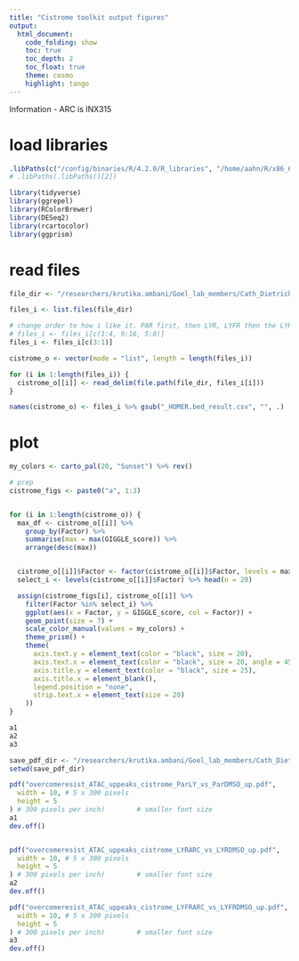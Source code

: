 ```yaml
---
title: "Cistrome toolkit output figures"
output:
  html_document:
    code_folding: show
    toc: true
    toc_depth: 2
    toc_float: true
    theme: cosmo
    highlight: tango
---
```


Information 
- ARC is INX315

# load libraries

```r
.libPaths(c("/config/binaries/R/4.2.0/R_libraries", "/home/aahn/R/x86_64-pc-linux-gnu-library/4.2", "/config/binaries/R/4.2.0/lib64/R/library"))
# .libPaths(.libPaths()[2])
```

``` r
library(tidyverse)
library(ggrepel)
library(RColorBrewer)
library(DESeq2)
library(rcartocolor)
library(ggprism)
```


# read files

```r
file_dir <- "/researchers/krutika.ambani/Goel_lab_members/Cath_Dietrich/20230125_CP_ATAC_MCF7M_CDK2i/R_analysis/4.diffbind_overcome_resistance/paper_figures/data/cistrome"

files_i <- list.files(file_dir)

# change order to how i like it. PAR first, then LYR, LYFR then the LYR.LYFR
# files_i <- files_i[c(1:4, 9:16, 5:8)]
files_i <- files_i[c(3:1)]

cistrome_o <- vector(mode = "list", length = length(files_i))

for (i in 1:length(files_i)) {
  cistrome_o[[i]] <- read_delim(file.path(file_dir, files_i[i]))
}

names(cistrome_o) <- files_i %>% gsub("_HOMER.bed_result.csv", "", .)
```

# plot 

```r
my_colors <- carto_pal(20, "Sunset") %>% rev()

# prep
cistrome_figs <- paste0("a", 1:3)


for (i in 1:length(cistrome_o)) {
  max_df <- cistrome_o[[i]] %>%
    group_by(Factor) %>%
    summarise(max = max(GIGGLE_score)) %>%
    arrange(desc(max))


  cistrome_o[[i]]$Factor <- factor(cistrome_o[[i]]$Factor, levels = max_df$Factor)
  select_i <- levels(cistrome_o[[i]]$Factor) %>% head(n = 20)

  assign(cistrome_figs[i], cistrome_o[[i]] %>%
    filter(Factor %in% select_i) %>%
    ggplot(aes(x = Factor, y = GIGGLE_score, col = Factor)) +
    geom_point(size = 7) +
    scale_color_manual(values = my_colors) +
    theme_prism() +
    theme(
      axis.text.y = element_text(color = "black", size = 20),
      axis.text.x = element_text(color = "black", size = 20, angle = 45, hjust = 1, vjust = 1),
      axis.title.y = element_text(color = "black", size = 25),
      axis.title.x = element_blank(),
      legend.position = "none",
      strip.text.x = element_text(size = 20)
    ))
}
```

```r
a1
a2
a3
```




```r
save_pdf_dir <- "/researchers/krutika.ambani/Goel_lab_members/Cath_Dietrich/220801_MCF7M_T47D_LY_LYFR/R_analysis/MCF7M_T47D_combined_AA/1.overcome_resistance/paper_figures/figures_output"
setwd(save_pdf_dir)

pdf("overcomeresist_ATAC_uppeaks_cistrome_ParLY_vs_ParDMSO_up.pdf",
  width = 10, # 5 x 300 pixels
  height = 5
) # 300 pixels per inch)        # smaller font size
a1
dev.off()


pdf("overcomeresist_ATAC_uppeaks_cistrome_LYRARC_vs_LYRDMSO_up.pdf",
  width = 10, # 5 x 300 pixels
  height = 5
) # 300 pixels per inch)        # smaller font size
a2
dev.off()

pdf("overcomeresist_ATAC_uppeaks_cistrome_LYFRARC_vs_LYFRDMSO_up.pdf",
  width = 10, # 5 x 300 pixels
  height = 5
) # 300 pixels per inch)        # smaller font size
a3
dev.off()
```


